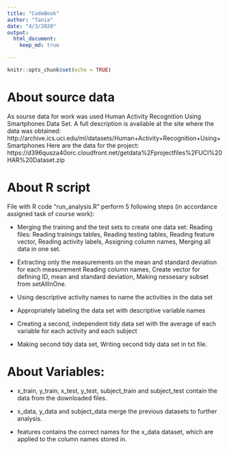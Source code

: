 ```yaml
---
title: "CodeBook"
author: "Tania"
date: "4/3/2020"
output: 
  html_document:
    keep_md: true

---
```


```r
knitr::opts_chunk$set(echo = TRUE)
```

# About source data
As sourse data for work was used Human Activity Recognition Using Smartphones Data Set. A full description is available at the site where the data was obtained: http://archive.ics.uci.edu/ml/datasets/Human+Activity+Recognition+Using+Smartphones Here are the data for the project: https://d396qusza40orc.cloudfront.net/getdata%2Fprojectfiles%2FUCI%20HAR%20Dataset.zip

# About R script
File with R code "run_analysis.R" perform 5 following steps (in accordance assigned task of course work):

* Merging the training and the test sets to create one data set: 
Reading files: Reading trainings tables, Reading testing tables, Reading feature vector, Reading activity labels, Assigning column names, Merging all data in one set.

* Extracting only the measurements on the mean and standard deviation for each measurement
Reading column names, Create vector for defining ID, mean and standard deviation, Making nessesary subset from setAllInOne.

* Using descriptive activity names to name the activities in the data set

* Appropriately labeling the data set with descriptive variable names

* Creating a second, independent tidy data set with the average of each variable for each activity and each subject

* Making second tidy data set, Writing second tidy data set in txt file.

# About Variables: 

* x_train, y_train, x_test, y_test, subject_train and subject_test contain the data from the downloaded files.

* x_data, y_data and subject_data merge the previous datasets to further analysis.

* features contains the correct names for the x_data dataset, which are applied to the column names stored in.
  


